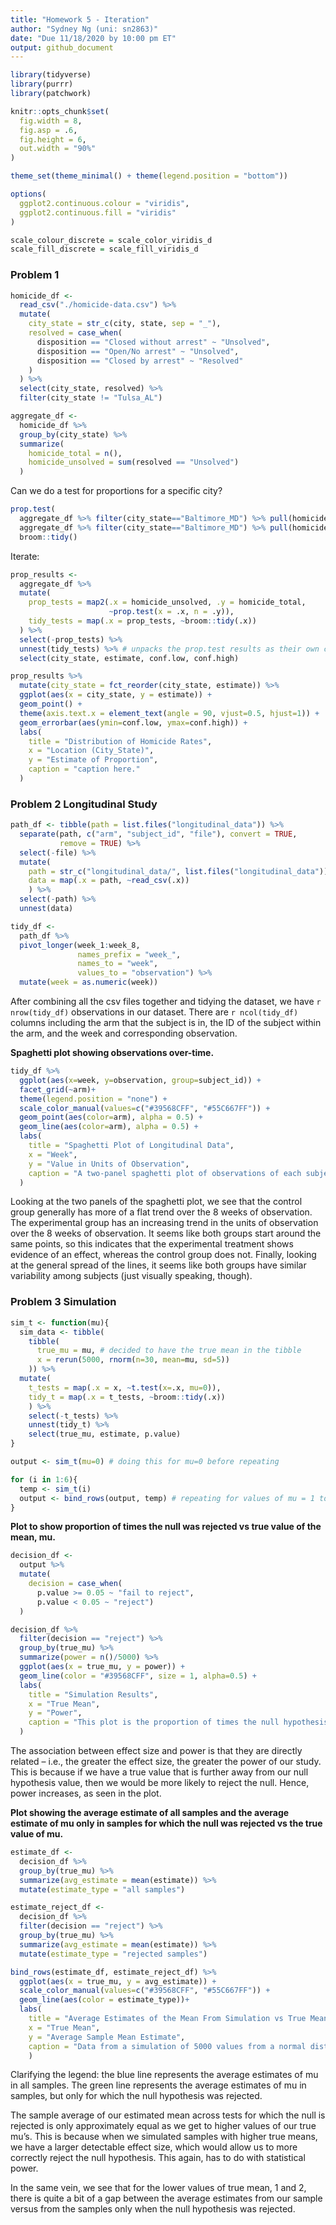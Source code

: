```yaml
---
title: "Homework 5 - Iteration"
author: "Sydney Ng (uni: sn2863)"
date: "Due 11/18/2020 by 10:00 pm ET"
output: github_document
---
```


```r
library(tidyverse)
library(purrr)
library(patchwork)

knitr::opts_chunk$set(
  fig.width = 8,
  fig.asp = .6,
  fig.height = 6,
  out.width = "90%"
)

theme_set(theme_minimal() + theme(legend.position = "bottom"))

options(
  ggplot2.continuous.colour = "viridis",
  ggplot2.continuous.fill = "viridis"
)

scale_colour_discrete = scale_color_viridis_d
scale_fill_discrete = scale_fill_viridis_d
```

### Problem 1

```r
homicide_df <-
  read_csv("./homicide-data.csv") %>%
  mutate(
    city_state = str_c(city, state, sep = "_"),
    resolved = case_when(
      disposition == "Closed without arrest" ~ "Unsolved",
      disposition == "Open/No arrest" ~ "Unsolved",
      disposition == "Closed by arrest" ~ "Resolved"
    )
  ) %>%
  select(city_state, resolved) %>%
  filter(city_state != "Tulsa_AL")

aggregate_df <-
  homicide_df %>%
  group_by(city_state) %>%
  summarize(
    homicide_total = n(),
    homicide_unsolved = sum(resolved == "Unsolved")
  )
```

Can we do a test for proportions for a specific city?
```r
prop.test(
  aggregate_df %>% filter(city_state=="Baltimore_MD") %>% pull(homicide_unsolved),
  aggregate_df %>% filter(city_state=="Baltimore_MD") %>% pull(homicide_total)) %>%
  broom::tidy()
```

Iterate:
```r
prop_results <-
  aggregate_df %>%
  mutate(
    prop_tests = map2(.x = homicide_unsolved, .y = homicide_total,
                      ~prop.test(x = .x, n = .y)),
    tidy_tests = map(.x = prop_tests, ~broom::tidy(.x))
  ) %>%
  select(-prop_tests) %>%
  unnest(tidy_tests) %>% # unpacks the prop.test results as their own columns
  select(city_state, estimate, conf.low, conf.high)

prop_results %>%
  mutate(city_state = fct_reorder(city_state, estimate)) %>%
  ggplot(aes(x = city_state, y = estimate)) +
  geom_point() +
  theme(axis.text.x = element_text(angle = 90, vjust=0.5, hjust=1)) +
  geom_errorbar(aes(ymin=conf.low, ymax=conf.high)) +
  labs(
    title = "Distribution of Homicide Rates",
    x = "Location (City_State)",
    y = "Estimate of Proportion",
    caption = "caption here."
  )
```

### Problem 2 Longitudinal Study
```r
path_df <- tibble(path = list.files("longitudinal_data")) %>%
  separate(path, c("arm", "subject_id", "file"), convert = TRUE,
           remove = TRUE) %>%
  select(-file) %>%
  mutate(
    path = str_c("longitudinal_data/", list.files("longitudinal_data")),
    data = map(.x = path, ~read_csv(.x))
    ) %>%
  select(-path) %>%
  unnest(data)

tidy_df <-
  path_df %>%
  pivot_longer(week_1:week_8, 
               names_prefix = "week_",
               names_to = "week", 
               values_to = "observation") %>%
  mutate(week = as.numeric(week))
```

After combining all the csv files together and tidying the dataset, we have `r nrow(tidy_df)` observations in our dataset. There are `r ncol(tidy_df)` columns including the arm that the subject is in, the ID of the subject within the arm, and the week and corresponding observation.

**Spaghetti plot showing observations over-time.**
```r
tidy_df %>%
  ggplot(aes(x=week, y=observation, group=subject_id)) +
  facet_grid(~arm)+
  theme(legend.position = "none") +
  scale_color_manual(values=c("#39568CFF", "#55C667FF")) +
  geom_point(aes(color=arm), alpha = 0.5) +
  geom_line(aes(color=arm), alpha = 0.5) +
  labs(
    title = "Spaghetti Plot of Longitudinal Data",
    x = "Week",
    y = "Value in Units of Observation",
    caption = "A two-panel spaghetti plot of observations of each subject from the control and experimental arms over time."
  )
```

Looking at the two panels of the spaghetti plot, we see that the control group generally has more of a flat trend over the 8 weeks of observation. The experimental group has an increasing trend in the units of observation over the 8 weeks of observation. It seems like both groups start around the same points, so this indicates that the experimental treatment shows evidence of an effect, whereas the control group does not. Finally, looking at the general spread of the lines, it seems like both groups have similar variability among subjects (just visually speaking, though).


### Problem 3 Simulation

```r
sim_t <- function(mu){
  sim_data <- tibble(
    tibble(
      true_mu = mu, # decided to have the true mean in the tibble
      x = rerun(5000, rnorm(n=30, mean=mu, sd=5))
    )) %>%
  mutate(
    t_tests = map(.x = x, ~t.test(x=.x, mu=0)),
    tidy_t = map(.x = t_tests, ~broom::tidy(.x))
    ) %>%
    select(-t_tests) %>%
    unnest(tidy_t) %>%
    select(true_mu, estimate, p.value)
}

output <- sim_t(mu=0) # doing this for mu=0 before repeating

for (i in 1:6){
  temp <- sim_t(i)
  output <- bind_rows(output, temp) # repeating for values of mu = 1 to 6
}
```

**Plot to show proportion of times the null was rejected vs true value of the mean, mu.**
```r
decision_df <-
  output %>%
  mutate(
    decision = case_when(
      p.value >= 0.05 ~ "fail to reject",
      p.value < 0.05 ~ "reject")
  )

decision_df %>%
  filter(decision == "reject") %>%
  group_by(true_mu) %>%
  summarize(power = n()/5000) %>%
  ggplot(aes(x = true_mu, y = power)) +
  geom_line(color = "#39568CFF", size = 1, alpha=0.5) +
  labs(
    title = "Simulation Results",
    x = "True Mean",
    y = "Power",
    caption = "This plot is the proportion of times the null hypothesis of mu = 0 was rejected (power) versus the true value of mu from the simulation."
  )
```

The association between effect size and power is that they are directly related -- i.e., the greater the effect size, the greater the power of our study. This is because if we have a true value that is further away from our null hypothesis value, then we would be more likely to reject the null. Hence, power increases, as seen in the plot.

**Plot showing the average estimate of all samples and the average estimate of mu only in samples for which the null was rejected vs the true value of mu.**
```r
estimate_df <-
  decision_df %>%
  group_by(true_mu) %>%
  summarize(avg_estimate = mean(estimate)) %>%
  mutate(estimate_type = "all samples")

estimate_reject_df <-
  decision_df %>%
  filter(decision == "reject") %>%
  group_by(true_mu) %>%
  summarize(avg_estimate = mean(estimate)) %>%
  mutate(estimate_type = "rejected samples") 

bind_rows(estimate_df, estimate_reject_df) %>%
  ggplot(aes(x = true_mu, y = avg_estimate)) +
  scale_color_manual(values=c("#39568CFF", "#55C667FF")) +
  geom_line(aes(color = estimate_type))+
  labs(
    title = "Average Estimates of the Mean From Simulation vs True Mean",
    x = "True Mean",
    y = "Average Sample Mean Estimate",
    caption = "Data from a simulation of 5000 values from a normal distribution with n = 30, sd = 5, and true mu varying from 0 to 6."
    ) 
```

Clarifying the legend: the blue line represents the average estimates of mu in all samples. The green line represents the average estimates of mu in samples, but only for which the null hypothesis was rejected.

The sample average of our estimated mean across tests for which the null is rejected is only approximately equal as we get to higher values of our true mu's. This is because when we simulated samples with higher true means, we have a larger detectable effect size, which would allow us to more correctly reject the null hypothesis. This again, has to do with statistical power.

In the same vein, we see that for the lower values of true mean, 1 and 2, there is quite a bit of a gap between the average estimates from our sample versus from the samples only when the null hypothesis was rejected.
